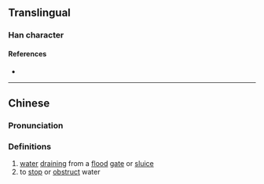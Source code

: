 {{character info/new}}
==Translingual==

===Han character===
{{Han char|rn=85|rad=水|as=15|sn=18|four=|canj=EBCH|ids=⿰氵賜}}

====References====
* {{Han ref|kx=0658.190|dkj=18576|dj=1068.170|hdz=31778.040|uh=7003|ud=28675}}

----

==Chinese==
{{zh-forms|s=𣽷}}

===Pronunciation===
{{zh-pron
|m=sì
|c=ci3
|mc=
|oc=
|ma=
|cat=
}}

===Definitions===
{{zh-hanzi}}

# [[water]] [[drain]]ing from a [[flood]] [[gate]] or [[sluice]]
# to [[stop]] or [[obstruct]] water